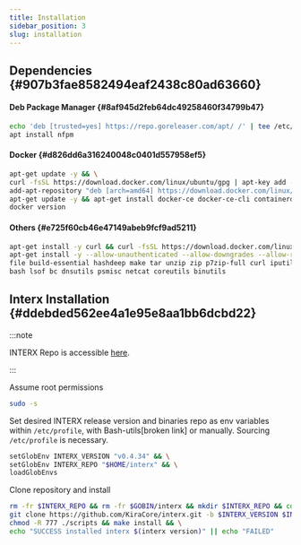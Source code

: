 ```yaml
---
title: Installation
sidebar_position: 3
slug: installation
---
```





## Dependencies {#907b3fae8582494eaf2438c80ad63660}


#### Deb Package Manager {#8af945d2feb64dc49258460f34799b47}


```bash
echo 'deb [trusted=yes] https://repo.goreleaser.com/apt/ /' | tee /etc/apt/sources.list.d/goreleaser.list && apt-get update -y && \
apt install nfpm
```


#### Docker {#d826dd6a316240048c0401d557958ef5}


```bash
apt-get update -y && \
curl -fsSL https://download.docker.com/linux/ubuntu/gpg | apt-key add - && \
add-apt-repository "deb [arch=amd64] https://download.docker.com/linux/ubuntu $(lsb_release -cs) stable" && \
apt-get update -y && apt-get install docker-ce docker-ce-cli containerd.io -y && \
docker version
```


#### Others {#e725f60cb46e47149abeb9fcf9ad5211}


```bash
apt-get install -y curl && curl -fsSL https://download.docker.com/linux/ubuntu/gpg | apt-key add - && apt-get update -y && \
apt-get install -y --allow-unauthenticated --allow-downgrades --allow-remove-essential --allow-change-held-packages \
file build-essential hashdeep make tar unzip zip p7zip-full curl iputils-ping nano jq python python3 python3-pip \
bash lsof bc dnsutils psmisc netcat coreutils binutils
```


## Interx Installation {#ddebded562ee4a1e95e8aa1bb6dcbd22}


:::note

INTERX Repo is accessible [here](https://github.com/KiraCore/interx).

:::




Assume root permissions


```bash
sudo -s
```


Set desired INTERX release version and binaries repo as env variables within `/etc/profile`, with Bash-utils[broken link] or manually. Sourcing `/etc/profile` is necessary.


```bash
setGlobEnv INTERX_VERSION "v0.4.34" && \
setGlobEnv INTERX_REPO "$HOME/interx" && \
loadGlobEnvs
```


Clone repository and install


```bash
rm -fr $INTERX_REPO && rm -fr $GOBIN/interx && mkdir $INTERX_REPO && cd $INTERX_REPO && \
git clone https://github.com/KiraCore/interx.git -b $INTERX_VERSION $INTERX_REPO && \
chmod -R 777 ./scripts && make install && \
echo "SUCCESS installed interx $(interx version)" || echo "FAILED"
```

